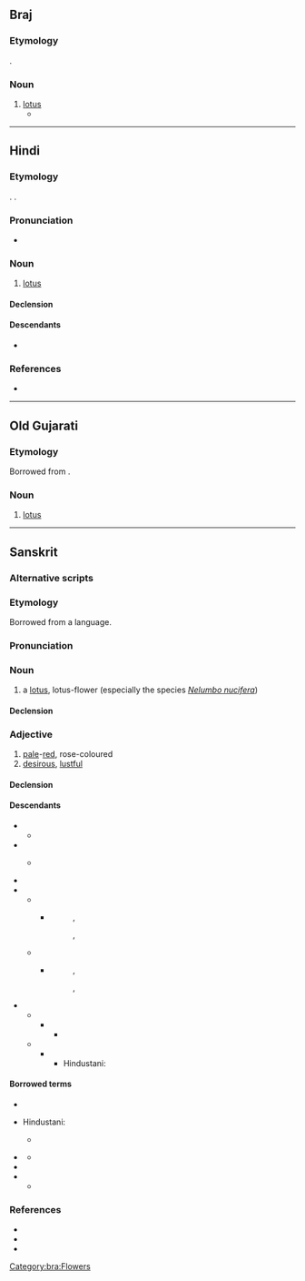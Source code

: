 {{also|कोमल|कमिलो|काम्लो}}
==Braj==

===Etymology===
{{lbor|bra|sa|कमल}}.

===Noun===
{{head|bra|noun|g=m}}

# [[lotus]]
#* {{Q|bra|Surdas|Sursagar|1|1|quote=चरन '''कमल''' बंदौं हरि राइ ।|trans=I salute the '''lotus''' feet of Hari, the king.|transauthor=Rupert Snell}}

[[Category:bra:Flowers]]

----

==Hindi==
{{wikipedia|lang=hi}}

===Etymology===
{{bor+|hi|sa|कमल}}. {{doublet|hi|कँवल}}.

===Pronunciation===
* {{hi-IPA}}

===Noun===
{{hi-noun|g=m|ur=کَمَل}}

# [[lotus]]
#: {{syn|hi|Thesaurus:कमल}}

====Declension====
{{hi-ndecl|<M>}}

====Descendants====
* {{desc|en|Kamal|bor=1}}

===References===
* {{R:hi:McGregor}}

{{topics|hi|Flowers}}

----

==Old Gujarati==

===Etymology===
Borrowed from {{bor|inc-ogu|sa|कमल}}.

===Noun===
{{head|inc-ogu|noun|tr=kamala|g=n}}

# [[lotus]]

----

==Sanskrit==
{{wikipedia|lang=sa|कमलम्}}
{{wikipedia|Nelumbo nucifera}}

===Alternative scripts===
{{sa-alt}}

===Etymology===
Borrowed from a {{bor|sa|dra|-}} language.

===Pronunciation===
{{sa-IPA|a=1}}

===Noun===
{{sa-noun|tr=kámala|g=mn}}

# a [[lotus]], lotus-flower (especially the species ''[[Nelumbo nucifera]]'')

====Declension====
{{sa-decl-noun-m|kámala}}
{{sa-decl-noun-n|kámala}}

===Adjective===
{{sa-adj|tr=kámala}}

# [[pale]]-[[red]], rose-coloured
# [[desirous]], [[lustful]]

====Declension====
{{sa-decl-adj-mfn|kámala|kámalā|kámala}}

====Descendants====
* {{desc|elu-prk}}
** {{desc|si|කමල}}
* {{desc|pmh|𑀓𑀫𑀮}}
** {{desc|omr||alt=kavaḷa}}
**: {{desc|omr|कवळ|tr=-|sclb=1}}
**: {{desc|omr|𑘎𑘪𑘯|tr=-|sclb=1}}
* {{desc|pi|kamala}}
* {{desc|inc-psc|𑀓𑀫𑀴}}
** {{desc|inc-tak|कमल}}
*** {{desc|pa|-}}
***: {{desc|pa|ਕੌਲ|sclb=1}}, {{m|pa|ਕੰਵਲ}}
***: {{desc|pa|قَول|sclb=1}}, {{m|pa|کَن٘وَل}}
** {{desc|inc-vra|कमल}}
*** {{desc|sd|-}}
***: {{desc|sd|ڪَنوَرُ|sclb=1}}, {{m|sd|ڪَنوَلُ}}
***: {{desc|sd|कँवरु|sclb=1}}, {{m|sd|कँवलु}}
* {{desc|psu|𑀓𑀫𑀮}}
** {{desc|inc-gup|कमल}}
*** {{desc|inc-ogu|कमल}}
**** {{desc|gu|કમળ}}
** {{desc|inc-sap|कमल}}
*** {{desc|inc-ohi|कवल}}
**** Hindustani:
****: {{desc|hi|कँवल}}
****: {{desc|ur|کنول|alt=کَن٘وَل}}

====Borrowed terms====
* {{desc|bra|कमल|bor=1}}
* {{tooltip|borrowed|→}} Hindustani:
*: {{desc|hi|कमल}}
*: {{desc|ur|کَمَل|tr=kamal}}
** {{desc|en|Kamal|bor=1}}
* {{desc|omr||alt=kamala|bor=1}}
*: {{desc|omr|कमल|tr=-|sclb=1}}
*: {{desc|omr|𑘎𑘦𑘩|tr=-|sclb=1}}
** {{desc|mr|कमळ|bor=1}}
* {{desctree|oty|𑀓𑀫𑀮𑀫𑁆|bor=1}}
* {{desc|te|కమల|bor=1}}
** {{desc|te|కమలము|der=1}}

===References===
* {{R:DCS}}
* {{R:sa:MW|0252}}
* {{R:CDIAL|kamala<sup>2</sup>|2764}}

{{topics|sa|Nymphaeales order plants}}